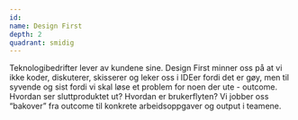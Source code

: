 ```yaml
---
id:
name: Design First
depth: 2
quadrant: smidig
---
```


Teknologibedrifter lever av kundene sine.
Design First minner oss på at vi ikke koder, diskuterer, skisserer og leker oss i IDEer fordi det er gøy, men til syvende og sist fordi vi skal løse et problem for noen der ute - outcome.
Hvordan ser sluttproduktet ut?
Hvordan er brukerflyten?
Vi jobber oss “bakover” fra outcome til konkrete arbeidsoppgaver og output i teamene.
